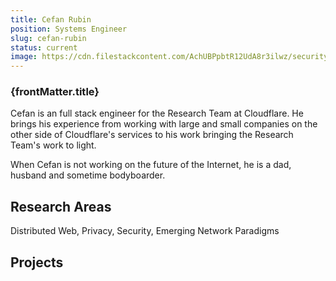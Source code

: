 ```yaml
---
title: Cefan Rubin
position: Systems Engineer
slug: cefan-rubin
status: current
image: https://cdn.filestackcontent.com/AchUBPpbtR12UdA8r3ilwz/security=policy:eyJleHBpcnkiOjIyNTYwNjAwOTIsImNhbGwiOlsicmVhZCIsImNvbnZlcnQiXSwiaGFuZGxlIjoib2VZSDNobFNpZUZZMWUwbEM0eDcifQ==,signature:95572ebfc434fb516904c3b3a46381b5283cdf6469151beb8cac61a2a5eed132/cache=expiry:max/resize=w:600,h:600,fit:crop,align:faces/rotate=d:exif/oeYH3hlSieFY1e0lC4x7
---
```


<ProfileHeader slug={frontMatter.slug} />

<h3>{frontMatter.title}</h3>

Cefan is an full stack engineer for the Research Team at Cloudflare. He brings his experience from working with large and small companies on the other side of Cloudflare's services to his work bringing the Research Team's work to light.

When Cefan is not working on the future of the Internet, he is a dad, husband and sometime bodyboarder. 

## Research Areas 
Distributed Web, Privacy, Security, Emerging Network Paradigms

## Projects
<RelatedProjects slug={frontMatter.slug} />